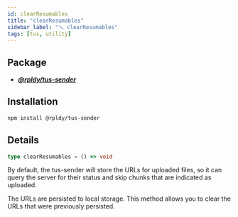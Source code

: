 ```yaml
---
id: clearResumables
title: "clearResumables"
sidebar_label: "🪛 clearResumables"
tags: [tus, utility]
---
```


## Package

- **_[@rpldy/tus-sender](../../packages/rpldy-tus-sender)_**

## Installation

```bash npm2yarn
npm install @rpldy/tus-sender
```

## Details

```typescript
type clearResumables = () => void
```

By default, the tus-sender will store the URLs for uploaded files, so it can query
the server for their status and skip chunks that are indicated as uploaded.

The URLs are persisted to local storage.
This method allows you to clear the URLs that were previously persisted.
